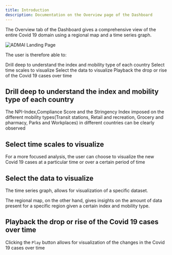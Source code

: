 ```yaml
---
title: Introduction
description: Documentation on the Overview page of the Dashboard
---
```


<PageDescription>
 
 The Overview tab of the Dashboard gives a comprehensive view of the entire Covid 19 domain using a regional map and a time series graph.

<ImageGalleryImage alt="ADMAI Landing Page" title="ADMAI Landing Page" col={15}>

![ADMAI Landing Page](./landing_page.png)
</ImageGalleryImage>


The user is therefore able to: 

<AnchorLinks>
  <AnchorLink>Drill deep to understand the index and mobility type of each country</AnchorLink> 
  <AnchorLink>Select time scales to visualize </AnchorLink> 
  <AnchorLink>Select the data to visualize </AnchorLink> 
  <AnchorLink>Playback the drop or rise of the Covid 19 cases over time </AnchorLink> 
</AnchorLinks>

</PageDescription>

## Drill deep to understand the index and mobility type of each country
The NPI-Index,Compliance Score and the Stringency Index imposed on the different mobility types(Transit stations, Retail and recreation, Grocery and pharmacy, Parks and Workplaces) in different countries can be clearly observed

## Select time scales to visualize
For a more focused analysis, the user can choose to visualize the new Covid 19 cases at a particular time or over a certain period of time

## Select the data to visualize
The time series graph, allows for visualization of a specific dataset.

The regional map, on the other hand, gives insights on the amount of data present for a specific region given a certain index and mobility type.

## Playback the drop or rise of the Covid 19 cases over time 
Clicking the `Play` button allows for visualization of the changes in the Covid 19 cases over time


